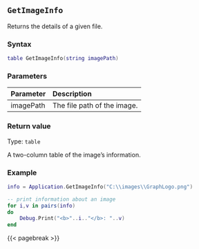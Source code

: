 ## `GetImageInfo`

Returns the details of a given file.

### Syntax {-}

``` .lua
table GetImageInfo(string imagePath)
```

### Parameters {-}

**Parameter** | **Description**
| :-- | :-- |
imagePath | The file path of the image.

### Return value {-}

Type: `table` \

A two-column table of the image's information.

### Example {-}

``` .lua
info = Application.GetImageInfo("C:\\images\\GraphLogo.png")

-- print information about an image
for i,v in pairs(info)
do
    Debug.Print("<b>"..i.."</b>: "..v)
end
```

{{< pagebreak >}}

